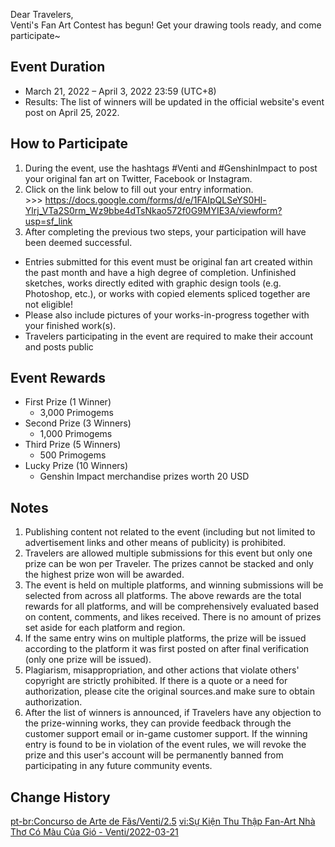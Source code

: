 {{Event
|name              = "Windborne Bard" Venti Fan Art Contest 2022-03-21
|image             = Windborne Bard Venti Fan Art Contest.png
|type              = Web
|group             = Submission
|group2            = Fanart
|time_known        = yes
|time_start        = 2022-03-21 12:00:00
|time_start_offset = GMT+8
|time_end          = 2022-04-03 23:59:59
|time_end_offset   = GMT+8
|link              = https://genshin.hoyoverse.com/en/news/detail/20070
}}
Dear Travelers,<br>Venti's Fan Art Contest has begun! Get your drawing tools ready, and come participate~

==Event Duration==
* March 21, 2022 – April 3, 2022 23:59 (UTC+8)
* Results: The list of winners will be updated in the official website's event post on April 25, 2022.

==How to Participate==
# During the event, use the hashtags #Venti and #GenshinImpact to post your original fan art on Twitter, Facebook or Instagram.
# Click on the link below to fill out your entry information.<br>>>> https://docs.google.com/forms/d/e/1FAIpQLSeYS0Hl-Ylrj_VTa2S0rm_Wz9bbe4dTsNkao572f0G9MYIE3A/viewform?usp=sf_link
# After completing the previous two steps, your participation will have been deemed successful.

*Entries submitted for this event must be original fan art created within the past month and have a high degree of completion. Unfinished sketches, works directly edited with graphic design tools (e.g. Photoshop, etc.), or works with copied elements spliced together are not eligible!
*Please also include pictures of your works-in-progress together with your finished work(s).
*Travelers participating in the event are required to make their account and posts public

==Event Rewards==
* First Prize (1 Winner)
** 3,000 Primogems
* Second Prize (3 Winners)
** 1,000 Primogems
* Third Prize (5 Winners)
** 500 Primogems
* Lucky Prize (10 Winners)
** Genshin Impact merchandise prizes worth 20 USD

==Notes==
# Publishing content not related to the event (including but not limited to advertisement links and other means of publicity) is prohibited.
# Travelers are allowed multiple submissions for this event but only one prize can be won per Traveler. The prizes cannot be stacked and only the highest prize won will be awarded.
# The event is held on multiple platforms, and winning submissions will be selected from across all platforms. The above rewards are the total rewards for all platforms, and will be comprehensively evaluated based on content, comments, and likes received. There is no amount of prizes set aside for each platform and region.
# If the same entry wins on multiple platforms, the prize will be issued according to the platform it was first posted on after final verification (only one prize will be issued).
# Plagiarism, misappropriation, and other actions that violate others' copyright are strictly prohibited. If there is a quote or a need for authorization, please cite the original sources.and make sure to obtain authorization.
# After the list of winners is announced, if Travelers have any objection to the prize-winning works, they can provide feedback through the customer support email or in-game customer support. If the winning entry is found to be in violation of the event rules, we will revoke the prize and this user's account will be permanently banned from participating in any future community events.

==Change History==
{{Change History|2.5}}

[[pt-br:Concurso de Arte de Fãs/Venti/2.5]]
[[vi:Sự Kiện Thu Thập Fan-Art Nhà Thơ Có Màu Của Gió - Venti/2022-03-21]]